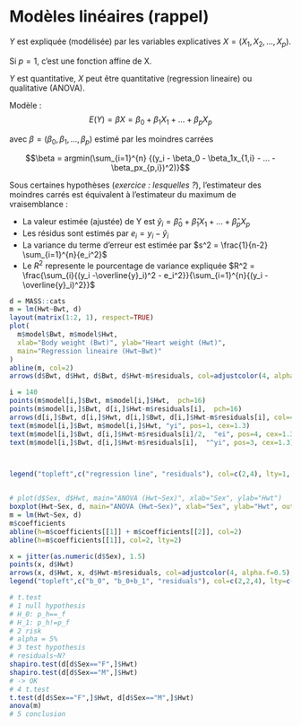 # Modèles linéaires (rappel) 

$Y$ est expliquée (modélisée) par  les variables explicatives $X= (X_1,X_2,...,X_p)$.

Si $p=1$, c’est une fonction affine de X.

$Y$ est quantitative, $X$ peut être quantitative (regression lineaire) ou qualitative (ANOVA).
 
Modèle : $$E(Y)  = \beta X= \beta_0 + \beta_1X_1 + ... + \beta_pX_p$$

avec $\beta=(\beta_0, \beta_1, ..., \beta_p)$ estimé par les moindres carrées 

$$\beta = argmin(\sum_{i=1}^{n} {(y_i - \beta_0 - \beta_1x_{1,i} - ... - \beta_px_{p,i})^2)}$$ 

Sous certaines hypothèses (*exercice : lesquelles ?*), l’estimateur des moindres carrés est équivalent à l’estimateur du maximum de vraisemblance :

- La valeur estimée (ajustée) de Y est $\widehat{y}_i =  \widehat{\beta}_0 + \widehat{\beta}_1X_1 +  ... + \widehat{\beta}_pX_p$
- Les résidus sont estimés par $e_i = y_i -\widehat{y}_i$
- La variance du terme d’erreur est estimée par $s^2 = \frac{1}{n-2} \sum_{i=1}^{n}{e_i^2}$
- Le $R^2$ represente le pourcentage de variance expliquée $R^2 = \frac{\sum_{i}{(y_i -\overline{y}_i)^2 - e_i^2}}{\sum_{i=1}^{n}{(y_i -\overline{y}_i)^2}}$ 





```r
d = MASS::cats
m = lm(Hwt~Bwt, d)
layout(matrix(1:2, 1), respect=TRUE)
plot(
  m$model$Bwt, m$model$Hwt,
  xlab="Body weight (Bwt)", ylab="Heart weight (Hwt)",
  main="Regression lineaire (Hwt~Bwt)"
)
abline(m, col=2)
arrows(d$Bwt, d$Hwt, d$Bwt, d$Hwt-m$residuals, col=adjustcolor(4, alpha.f=0.5), length=0.1)

i = 140
points(m$model[i,]$Bwt, m$model[i,]$Hwt,  pch=16)
points(m$model[i,]$Bwt, d[i,]$Hwt-m$residuals[i],  pch=16)
arrows(d[i,]$Bwt, d[i,]$Hwt, d[i,]$Bwt, d[i,]$Hwt-m$residuals[i], col=4, lwd=2, length=0.1)
text(m$model[i,]$Bwt, m$model[i,]$Hwt, "yi", pos=1, cex=1.3)
text(m$model[i,]$Bwt, d[i,]$Hwt-m$residuals[i]/2,  "ei", pos=4, cex=1.3)
text(m$model[i,]$Bwt, d[i,]$Hwt-m$residuals[i],  "^yi", pos=3, cex=1.3)



legend("topleft",c("regression line", "residuals"), col=c(2,4), lty=1, cex=.8)


# plot(d$Sex, d$Hwt, main="ANOVA (Hwt~Sex)", xlab="Sex", ylab="Hwt")
boxplot(Hwt~Sex, d, main="ANOVA (Hwt~Sex)", xlab="Sex", ylab="Hwt", outline=FALSE, ylim=range(d$Hwt))
m = lm(Hwt~Sex, d)
m$coefficients
abline(h=m$coefficients[[1]] + m$coefficients[[2]], col=2)
abline(h=m$coefficients[[1]], col=2, lty=2)

x = jitter(as.numeric(d$Sex), 1.5)
points(x, d$Hwt)
arrows(x, d$Hwt, x, d$Hwt-m$residuals, col=adjustcolor(4, alpha.f=0.5), length=0.1)
legend("topleft",c("b_0", "b_0+b_1", "residuals"), col=c(2,2,4), lty=c(2,1,1), cex=.8)

# t.test
# 1 null hypothesis
# H_0: p_h==_f
# H_1: p_h!=p_f
# 2 risk
# alpha = 5%
# 3 test hypothesis
# residuals~N?
shapiro.test(d[d$Sex=="F",]$Hwt)
shapiro.test(d[d$Sex=="M",]$Hwt)
# -> OK
# 4 t.test
t.test(d[d$Sex=="F",]$Hwt, d[d$Sex=="M",]$Hwt)
anova(m)
# 5 conclusion
```

